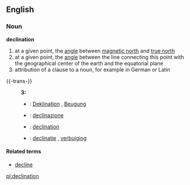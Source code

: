 ==English==
===Noun===
'''declination'''
# at a given point, the [[angle]] between [[magnetic north]] and [[true north]]
# at a given point, the [[angle]] between the line connecting this point with the geographical center of the earth and the equatorial plane
# attribution of a clause to a noun, for example in German or Latin

{{-trans-}}
:'''3:'''
:*{{de}}: [[Deklination]] {{f}}, [[Beugung]] {{f}}
:*{{it}}: [[declinazione]] {{f}}
:*{{la}}: [[declination]]
:*{{nl}}: [[declinatie]] {{f}}, [[verbuiging]] {{f}}

====Related terms====
*[[decline]]

[[pl:declination]]
